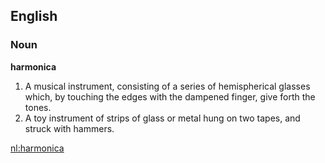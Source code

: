 ==English==

===Noun===

'''harmonica'''

#A musical instrument, consisting of a series of hemispherical glasses which, by touching the edges with the dampened finger, give forth the tones.
#A toy instrument of strips of glass or metal hung on two tapes, and struck with hammers.

[[nl:harmonica]]